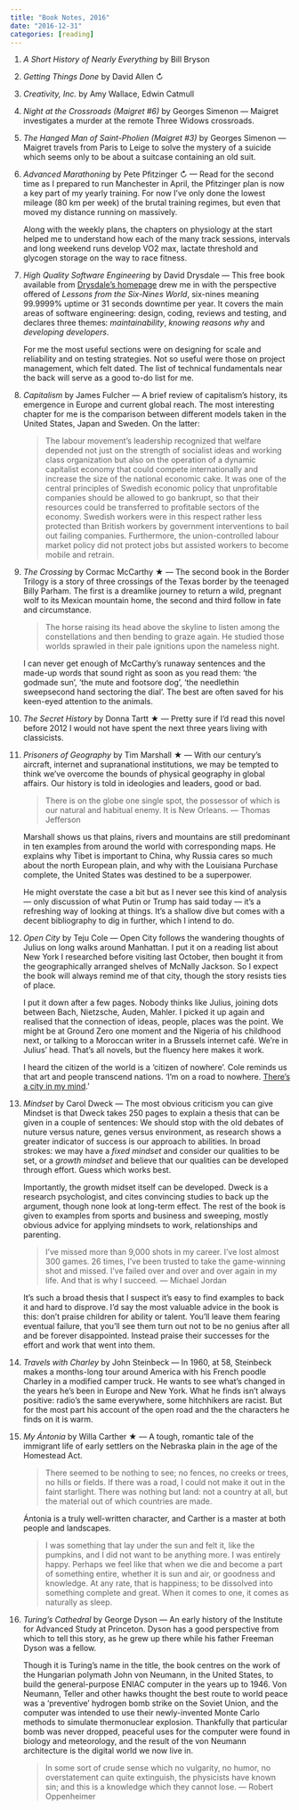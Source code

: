 ```yaml
---
title: "Book Notes, 2016"
date: "2016-12-31"
categories: [reading]
---
```


1. _A Short History of Nearly Everything_ by Bill Bryson

2. _Getting Things Done_ by David Allen ↻

3. _Creativity, Inc._ by Amy Wallace, Edwin Catmull

1. _Night at the Crossroads (Maigret #6)_ by Georges Simenon --- Maigret investigates a murder at the remote Three Widows
   crossroads.

1. _The Hanged Man of Saint-Pholien (Maigret #3)_ by Georges Simenon --- Maigret travels from Paris to Leige to solve the mystery of a
   suicide which seems only to be about a suitcase containing an old suit.

1. _Advanced Marathoning_ by Pete Pfitzinger ↻ --- Read for the second time as I prepared to run Manchester
   in April, the Pfitzinger plan is now a key part of my yearly training. For
   now I've only done the lowest mileage (80 km per week) of the brutal training
   regimes, but even that moved my distance running on massively.

   Along with the weekly plans, the chapters on physiology at the start helped
   me to understand how each of the many track sessions, intervals and long
   weekend runs develop VO2 max, lactate threshold and glycogen storage on the
   way to race fitness.

1. _High Quality Software Engineering_ by David Drysdale --- This free book available from [Drysdale's homepage][0] drew me in with the
   perspective offered of _Lessons from the Six-Nines World_, six-nines meaning
   99.9999% uptime or 31 seconds downtime per year. It covers the main areas of
   software engineering: design, coding, reviews and testing, and declares three
   themes: _maintainability_, _knowing reasons why_ and _developing developers_.

   For me the most useful sections were on designing for scale and reliability
   and on testing strategies. Not so useful were those on project management,
   which felt dated. The list of technical fundamentals near the back will serve
   as a good to-do list for me.

1. _Capitalism_ by James Fulcher --- A brief review of
   capitalism's history, its emergence in Europe and current global reach. The
   most interesting chapter for me is the comparison between different models
   taken in the United States, Japan and Sweden. On the latter:

   > The labour movement’s leadership recognized that welfare depended not just
   on the strength of socialist ideas and working class organization but also on
   the operation of a dynamic capitalist economy that could compete
   internationally and increase the size of the national economic cake. It was
   one of the central principles of Swedish economic policy that unprofitable
   companies should be allowed to go bankrupt, so that their resources could be
   transferred to profitable sectors of the economy. Swedish workers were in
   this respect rather less protected than British workers by government
   interventions to bail out failing companies. Furthermore, the
   union-controlled labour market policy did not protect jobs but assisted
   workers to become mobile and retrain.

1. _The Crossing_ by Cormac McCarthy ★ --- The second book in the Border Trilogy is a story of three
   crossings of the Texas border by the teenaged Billy Parham. The first is a
   dreamlike journey to return a wild, pregnant wolf to its Mexican mountain
   home, the second and third follow in fate and circumstance.

   > The horse raising its head above the skyline to listen among the
   constellations and then bending to graze again. He studied those worlds
   sprawled in their pale ignitions upon the nameless night.

   I can never get enough of McCarthy's runaway sentences and the made-up words
   that sound right as soon as you read them: 'the godmade sun', 'the mute and
   footsore dog', 'the needlethin sweepsecond hand sectoring the dial'. The best
   are often saved for his keen-eyed attention to the animals.

1. _The Secret History_ by Donna Tartt ★ --- Pretty sure if I'd read this novel before 2012 I would not have
   spent the next three years living with classicists.


1. _Prisoners of Geography_ by Tim Marshall ★ --- With our century's aircraft, internet and supranational
   institutions, we may be tempted to think we've overcome the bounds of
   physical geography in global affairs. Our history is told in ideologies and
   leaders, good or bad.

    > There is on the globe one single spot, the possessor of which is our
    natural and habitual enemy. It is New Orleans. --- Thomas Jefferson

   Marshall shows us that plains, rivers and mountains are still predominant in
   ten examples from around the world with corresponding maps. He explains why
   Tibet is important to China, why Russia cares so much about the north
   European plain, and why with the Louisiana Purchase complete, the United
   States was destined to be a superpower.

    He might overstate the case a bit but as I never see this kind of analysis
    &mdash; only discussion of what Putin or Trump has said today &mdash; it's a
    refreshing way of looking at things. It's a shallow dive but comes with a
    decent bibliography to dig in further, which I intend to do.

1. _Open City_ by Teju Cole --- Open City follows the
   wandering thoughts of Julius on long walks around Manhattan. I put it on a
   reading list about New York I researched before visiting last October, then
   bought it from the geographically arranged shelves of McNally Jackson. So I
   expect the book will always remind me of that city, though the story resists
   ties of place.

   I put it down after a few pages. Nobody thinks like Julius, joining dots
   between Bach, Nietzsche, Auden, Mahler. I picked it up again and realised
   that the connection of ideas, people, places was the point. We might be at
   Ground Zero one moment and the Nigeria of his childhood next, or talking to a
   Moroccan writer in a Brussels internet café. We're in Julius' head. That's
   all novels, but the fluency here makes it work.

   I heard the citizen of the world is a 'citizen of nowhere'. Cole reminds us
   that art and people transcend nations. 'I'm on a road to nowhere. [There's a
   city in my mind][1].'

1. _Mindset_ by Carol Dweck --- The most obvious criticism
   you can give Mindset is that Dweck takes 250 pages to explain a thesis that
   can be given in a couple of sentences: We should stop with the old debates of
   nuture versus nature, genes versus environment, as research shows a greater
   indicator of success is our approach to abilities. In broad strokes: we may
   have a _fixed mindset_ and consider our qualities to be set, or a _growth
   mindset_ and believe that our qualities can be developed through effort.
   Guess which works best.

   Importantly, the growth midset itself can be developed. Dweck is a research
   psychologist, and cites convincing studies to back up the argument, though
   none look at long-term effect. The rest of the book is given to examples from
   sports and business and sweeping, mostly obvious advice for applying mindsets
   to work, relationships and parenting.

   > I've missed more than 9,000 shots in my career. I've lost almost 300 games.
   26 times, I've been trusted to take the game-winning shot and missed. I've
   failed over and over and over again in my life. And that is why I succeed.
   --- Michael Jordan

   It's such a broad thesis that I suspect it's easy to find examples to back it
   and hard to disprove. I'd say the most valuable advice in the book is this:
   don't praise children for ability or talent. You'll leave them fearing
   eventual failure, that you'll see them turn out not to be no genius after all
   and be forever disappointed. Instead praise their successes for the effort
   and work that went into them.

1. _Travels with Charley_ by John Steinbeck --- In 1960, at
   58, Steinbeck makes a months-long tour around America with his French poodle
   Charley in a modified camper truck. He wants to see what's changed in the
   years he's been in Europe and New York. What he finds isn't always positive:
   radio's the same everywhere, some hitchhikers are racist. But for the most
   part his account of the open road and the the characters he finds on it is
   warm.

1. _My Ántonia_ by Willa Carther ★ --- A tough, romantic tale of the immigrant life of early settlers on the
   Nebraska plain in the age of the Homestead Act.

   > There seemed to be nothing to see; no fences, no creeks or trees, no hills
   or fields. If there was a road, I could not make it out in the faint
   starlight. There was nothing but land: not a country at all, but the material
   out of which countries are made.

   Ántonia is a truly well-written character, and Carther is a master at both
   people and landscapes.

   > I was something that lay under the sun and felt it, like the pumpkins, and
   I did not want to be anything more. I was entirely happy. Perhaps we feel
   like that when we die and become a part of something entire, whether it is
   sun and air, or goodness and knowledge. At any rate, that is happiness; to be
   dissolved into something complete and great. When it comes to one, it comes
   as naturally as sleep.

1. _Turing's Cathedral_ by George Dyson --- An early history
   of the Institute for Advanced Study at Princeton. Dyson has a good
   perspective from which to tell this story, as he grew up there while his
   father Freeman Dyson was a fellow.

   Though it is Turing's name in the title, the book centres on the work of the
   Hungarian polymath John von Neumann, in the United States, to build the
   general-purpose ENIAC computer in the years up to 1946. Von Neumann, Teller
   and other hawks thought the best route to world peace was a 'preventive'
   hydrogen bomb strike on the Soviet Union, and the computer was intended to
   use their newly-invented Monte Carlo methods to simulate thermonuclear
   explosion. Thankfully that particular bomb was never dropped, peaceful uses
   for the computer were found in biology and meteorology, and the result of the
   von Neumann architecture is the digital world we now live in.

   > In some sort of crude sense which no vulgarity, no humor, no overstatement
   can quite extinguish, the physicists have known sin; and this is a knowledge
   which they cannot lose. --- Robert Oppenheimer

[0]: http://lurklurk.org/

[1]: https://www.youtube.com/watch?v=AWtCittJyr0
  